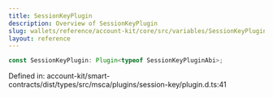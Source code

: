 ```yaml
---
title: SessionKeyPlugin
description: Overview of SessionKeyPlugin
slug: wallets/reference/account-kit/core/src/variables/SessionKeyPlugin
layout: reference
---
```


```ts
const SessionKeyPlugin: Plugin<typeof SessionKeyPluginAbi>;
```

Defined in: account-kit/smart-contracts/dist/types/src/msca/plugins/session-key/plugin.d.ts:41
